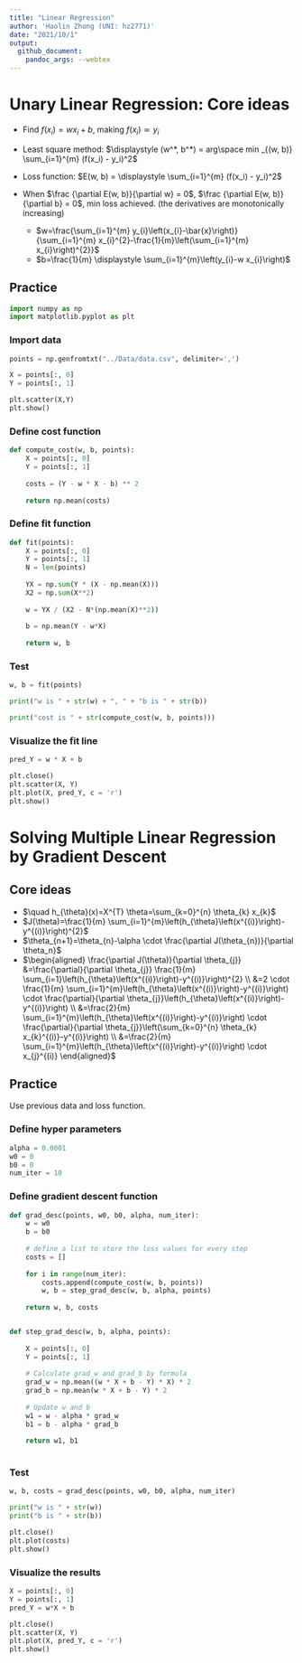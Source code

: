 ```yaml
---
title: "Linear Regression"
author: 'Haolin Zhong (UNI: hz2771)'
date: "2021/10/1"
output: 
  github_document:
    pandoc_args: --webtex
---
```


# Unary Linear Regression: Core ideas

- Find $f(x_i) = wx_i + b$, making $f(x_i) \simeq y_i$

- Least square method: $\displaystyle (w^*, b^*) = arg\space min _{(w, b)} \sum_{i=1}^{m} (f(x_i) - y_i)^2$

- Loss function: $E(w, b) = \displaystyle \sum_{i=1}^{m} (f(x_i) - y_i)^2$

- When $\frac {\partial E(w, b)}{\partial w} = 0$, $\frac {\partial E(w, b)}{\partial b} = 0$, min loss achieved. (the derivatives are monotonically increasing)
    - $w=\frac{\sum_{i=1}^{m} y_{i}\left(x_{i}-\bar{x}\right)}{\sum_{i=1}^{m} x_{i}^{2}-\frac{1}{m}\left(\sum_{i=1}^{m} x_{i}\right)^{2}}$
    - $b=\frac{1}{m} \displaystyle \sum_{i=1}^{m}\left(y_{i}-w x_{i}\right)$
    

## Practice

```python
import numpy as np
import matplotlib.pyplot as plt
```

### Import data

```python
points = np.genfromtxt("../Data/data.csv", delimiter=',')

X = points[:, 0]
Y = points[:, 1]

plt.scatter(X,Y)
plt.show()
```

### Define cost function

```python
def compute_cost(w, b, points):
    X = points[:, 0]
    Y = points[:, 1]
    
    costs = (Y - w * X - b) ** 2
    
    return np.mean(costs)
```


### Define fit function

```python
def fit(points):
    X = points[:, 0]
    Y = points[:, 1]
    N = len(points)
    
    YX = np.sum(Y * (X - np.mean(X)))
    X2 = np.sum(X**2)
    
    w = YX / (X2 - N*(np.mean(X)**2))
    
    b = np.mean(Y - w*X)
    
    return w, b

```

### Test

```python
w, b = fit(points)

print("w is " + str(w) + ", " + "b is " + str(b))

print("cost is " + str(compute_cost(w, b, points)))
```

### Visualize the fit line

```python
pred_Y = w * X + b

plt.close()
plt.scatter(X, Y)
plt.plot(X, pred_Y, c = 'r')
plt.show()
```


# Solving Multiple Linear Regression by Gradient Descent 

## Core ideas

- $\quad h_{\theta}(x)=X^{T} \theta=\sum_{k=0}^{n} \theta_{k} x_{k}$
- $J(\theta)=\frac{1}{m} \sum_{i=1}^{m}\left(h_{\theta}\left(x^{(i)}\right)-y^{(i)}\right)^{2}$ 
- $\theta_{n+1}=\theta_{n}-\alpha \cdot \frac{\partial J(\theta_{n})}{\partial \theta_n}$
- $\begin{aligned} \frac{\partial J(\theta)}{\partial \theta_{j}}  &=\frac{\partial}{\partial \theta_{j}} \frac{1}{m} \sum_{i=1}\left(h_{\theta}\left(x^{(i)}\right)-y^{(i)}\right)^{2} \\ &=2 \cdot \frac{1}{m} \sum_{i=1}^{m}\left(h_{\theta}\left(x^{(i)}\right)-y^{(i)}\right) \cdot \frac{\partial}{\partial \theta_{j}}\left(h_{\theta}\left(x^{(i)}\right)-y^{(i)}\right) \\ &=\frac{2}{m} \sum_{i=1}^{m}\left(h_{\theta}\left(x^{(i)}\right)-y^{(i)}\right) \cdot \frac{\partial}{\partial \theta_{j}}\left(\sum_{k=0}^{n} \theta_{k} x_{k}^{(i)}-y^{(i)}\right) \\ &=\frac{2}{m} \sum_{i=1}^{m}\left(h_{\theta}\left(x^{(i)}\right)-y^{(i)}\right) \cdot x_{j}^{(i)} \end{aligned}$

## Practice

Use previous data and loss function.

### Define hyper parameters

```python
alpha = 0.0001
w0 = 0
b0 = 0
num_iter = 10
```

### Define gradient descent function

```python

def grad_desc(points, w0, b0, alpha, num_iter):
    w = w0
    b = b0
    
    # define a list to store the loss values for every step
    costs = []
    
    for i in range(num_iter):
        costs.append(compute_cost(w, b, points))
        w, b = step_grad_desc(w, b, alpha, points)
    
    return w, b, costs


def step_grad_desc(w, b, alpha, points):
  
    X = points[:, 0]
    Y = points[:, 1]
    
    # Calculate grad_w and grad_b by formula
    grad_w = np.mean((w * X + b - Y) * X) * 2
    grad_b = np.mean(w * X + b - Y) * 2
    
    # Update w and b
    w1 = w - alpha * grad_w
    b1 = b - alpha * grad_b
    
    return w1, b1
    
```



### Test

```python
w, b, costs = grad_desc(points, w0, b0, alpha, num_iter) 

print("w is " + str(w))
print("b is " + str(b))

plt.close()
plt.plot(costs)
plt.show()
```


### Visualize the results

```python
X = points[:, 0]
Y = points[:, 1]
pred_Y = w*X + b

plt.close()
plt.scatter(X, Y)
plt.plot(X, pred_Y, c = 'r')
plt.show()
```


